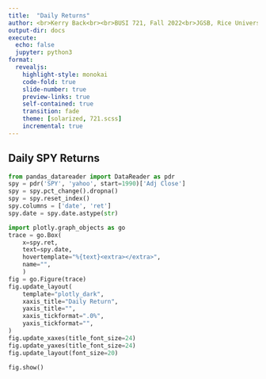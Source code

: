 ```yaml
---
title:  "Daily Returns"
author: <br>Kerry Back<br><br>BUSI 721, Fall 2022<br>JGSB, Rice University
output-dir: docs
execute:
  echo: false
  jupyter: python3
format: 
  revealjs:
    highlight-style: monokai
    code-fold: true
    slide-number: true
    preview-links: true
    self-contained: true
    transition: fade
    theme: [solarized, 721.scss]
    incremental: true
---
```


## Daily SPY Returns

```python
from pandas_datareader import DataReader as pdr
spy = pdr('SPY', 'yahoo', start=1990)['Adj Close']
spy = spy.pct_change().dropna()
spy = spy.reset_index()
spy.columns = ['date', 'ret']
spy.date = spy.date.astype(str)

import plotly.graph_objects as go
trace = go.Box(
    x=spy.ret,
    text=spy.date,
    hovertemplate="%{text}<extra></extra>",
    name="",
    )
fig = go.Figure(trace)
fig.update_layout(
    template="plotly_dark",
    xaxis_title="Daily Return",
    yaxis_title="",
    xaxis_tickformat=".0%",
    yaxis_tickformat="",
)
fig.update_xaxes(title_font_size=24)
fig.update_yaxes(title_font_size=24)
fig.update_layout(font_size=20)

fig.show()
```
